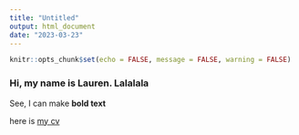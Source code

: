 ```yaml
---
title: "Untitled"
output: html_document
date: "2023-03-23"
---
```

```r
knitr::opts_chunk$set(echo = FALSE, message = FALSE, warning = FALSE)
```


### Hi, my name is Lauren. Lalalala

See, I can make **bold text** 

here is [my cv](http://Laurensilvatti.github.oi/about_me/Lauren_CV.pdf)